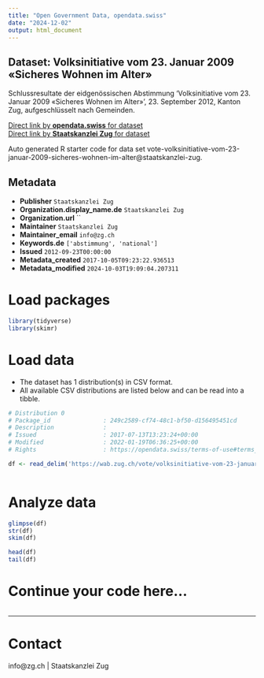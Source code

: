 ```yaml
---
title: "Open Government Data, opendata.swiss"
date: "2024-12-02"
output: html_document
---
```


## Dataset: Volksinitiative vom 23. Januar 2009 «Sicheres Wohnen im Alter»

Schlussresultate der eidgenössischen Abstimmung 'Volksinitiative vom 23. Januar 2009 «Sicheres Wohnen im Alter» ', 23. September 2012, Kanton Zug, aufgeschlüsselt nach Gemeinden.

[Direct link by **opendata.swiss** for dataset](https://opendata.swiss/de/dataset/volksinitiative-vom-23-januar-2009-sicheres-wohnen-im-alter)<br>
[Direct link by **Staatskanzlei Zug** for dataset](https://wab.zug.ch/vote/volksinitiative-vom-23-januar-2009-sicheres-wohnen-im-alter/data)

Auto generated R starter code for data set vote-volksinitiative-vom-23-januar-2009-sicheres-wohnen-im-alter@staatskanzlei-zug.

## Metadata

- **Publisher** `Staatskanzlei Zug`
- **Organization.display_name.de** `Staatskanzlei Zug`
- **Organization.url** ``
- **Maintainer** `Staatskanzlei Zug`
- **Maintainer_email** `info@zg.ch`
- **Keywords.de** `['abstimmung', 'national']`
- **Issued** `2012-09-23T00:00:00`
- **Metadata_created** `2017-10-05T09:23:22.936513`
- **Metadata_modified** `2024-10-03T19:09:04.207311`


# Load packages

```r

library(tidyverse)
library(skimr)

```

# Load data

-   The dataset has 1 distribution(s) in CSV format.
-   All available CSV distributions are listed below and can be read into a tibble.

```r

# Distribution 0
# Package_id               : 249c2589-cf74-48c1-bf50-d156495451cd
# Description              : 
# Issued                   : 2017-07-13T13:23:24+00:00
# Modified                 : 2022-01-19T06:36:25+00:00
# Rights                   : https://opendata.swiss/terms-of-use#terms_by

df <- read_delim('https://wab.zug.ch/vote/volksinitiative-vom-23-januar-2009-sicheres-wohnen-im-alter/data-csv')



```

# Analyze data

```r

glimpse(df)
str(df)
skim(df)

head(df)
tail(df)

```

# Continue your code here...

```r

```

------------------------------------------------------------------------

# Contact

info@zg.ch | Staatskanzlei Zug
